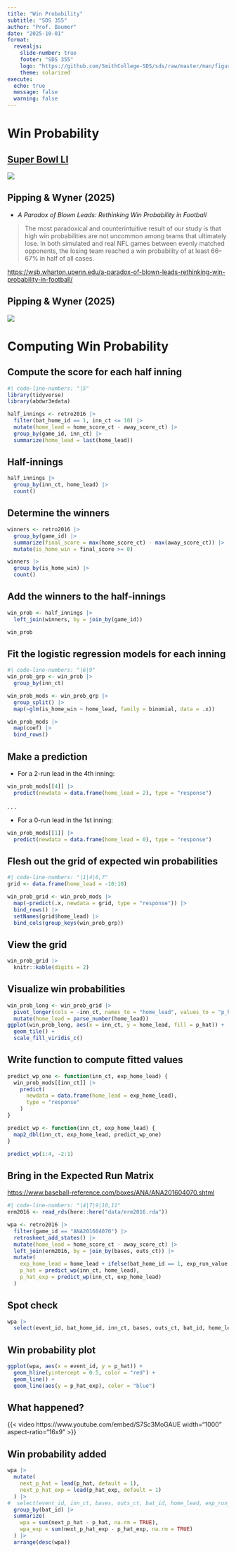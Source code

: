 ```yaml
---
title: "Win Probability"
subtitle: "SDS 355"
author: "Prof. Baumer" 
date: "2025-10-01"
format: 
  revealjs:
    slide-number: true
    footer: "SDS 355"
    logo: "https://github.com/SmithCollege-SDS/sds/raw/master/man/figures/logo.png"
    theme: solarized
execute: 
  echo: true
  message: false
  warning: false
---
```


# Win Probability

## [Super Bowl LI](https://en.wikipedia.org/wiki/Super_Bowl_LI)

![](https://statsbylopez.com/wp-content/uploads/2017/03/winprob.png)

## Pipping & Wyner (2025)

- *A Paradox of Blown Leads: Rethinking Win Probability in Football*

> The most paradoxical and counterintuitive result of our study is that high win probabilities are not uncommon among teams that ultimately lose. In both simulated and real NFL games between evenly matched opponents, the losing team reached a win probability of at least 66–67% in half of all cases. 


::: footer
<https://wsb.wharton.upenn.edu/a-paradox-of-blown-leads-rethinking-win-probability-in-football/>
:::

## Pipping & Wyner (2025)

![](https://wsb.wharton.upenn.edu/wp-content/uploads/2025/07/threshold-sim-900x750.png)


# Computing Win Probability

## Compute the score for each half inning

```r
#| code-line-numbers: "|5"
library(tidyverse)
library(abdwr3edata)

half_innings <- retro2016 |>
  filter(bat_home_id == 1, inn_ct <= 10) |>
  mutate(home_lead = home_score_ct - away_score_ct) |>
  group_by(game_id, inn_ct) |>
  summarize(home_lead = last(home_lead))
```

## Half-innings

```r
half_innings |>
  group_by(inn_ct, home_lead) |>
  count()
```

## Determine the winners

```r
winners <- retro2016 |>
  group_by(game_id) |>
  summarize(final_score = max(home_score_ct) - max(away_score_ct)) |>
  mutate(is_home_win = final_score >= 0)

winners |> 
  group_by(is_home_win) |> 
  count()
```

## Add the winners to the half-innings

```r
win_prob <- half_innings |>
  left_join(winners, by = join_by(game_id))

win_prob
```

## Fit the logistic regression models for each inning

```r
#| code-line-numbers: "|6|9"
win_prob_grp <- win_prob |>
  group_by(inn_ct)

win_prob_mods <- win_prob_grp |>
  group_split() |>
  map(~glm(is_home_win ~ home_lead, family = binomial, data = .x))

win_prob_mods |>
  map(coef) |>
  bind_rows()
```

## Make a prediction

- For a 2-run lead in the 4th inning:

```r
win_prob_mods[[4]] |>
  predict(newdata = data.frame(home_lead = 2), type = "response")
```

. . .

- For a 0-run lead in the 1st inning:

```r
win_prob_mods[[1]] |>
  predict(newdata = data.frame(home_lead = 0), type = "response")
```


## Flesh out the grid of expected win probabilities

```r
#| code-line-numbers: "|1|4|6,7"
grid <- data.frame(home_lead = -10:10)

win_prob_grid <- win_prob_mods |>
  map(~predict(.x, newdata = grid, type = "response")) |>
  bind_rows() |>
  setNames(grid$home_lead) |>
  bind_cols(group_keys(win_prob_grp))
```

## View the grid {.smaller}

```r
win_prob_grid |>
  knitr::kable(digits = 2)
```

## Visualize win probabilities

```r
win_prob_long <- win_prob_grid |>
  pivot_longer(cols = -inn_ct, names_to = "home_lead", values_to = "p_hat") |>
  mutate(home_lead = parse_number(home_lead))
ggplot(win_prob_long, aes(x = inn_ct, y = home_lead, fill = p_hat)) +
  geom_tile() +
  scale_fill_viridis_c()
```

## Write function to compute fitted values

```r
predict_wp_one <- function(inn_ct, exp_home_lead) {
  win_prob_mods[[inn_ct]] |>
    predict(
      newdata = data.frame(home_lead = exp_home_lead), 
      type = "response"
    )
}

predict_wp <- function(inn_ct, exp_home_lead) {
  map2_dbl(inn_ct, exp_home_lead, predict_wp_one)
}

predict_wp(1:4, -2:1)
```

## Bring in the Expected Run Matrix

::: footer
<https://www.baseball-reference.com/boxes/ANA/ANA201604070.shtml>
:::

```r
#| code-line-numbers: "|4|7|9|10,11"
erm2016 <- read_rds(here::here("data/erm2016.rda"))

wpa <- retro2016 |>
  filter(game_id == "ANA201604070") |>
  retrosheet_add_states() |>
  mutate(home_lead = home_score_ct - away_score_ct) |>
  left_join(erm2016, by = join_by(bases, outs_ct)) |>
  mutate(
    exp_home_lead = home_lead + ifelse(bat_home_id == 1, exp_run_value, -exp_run_value),
    p_hat = predict_wp(inn_ct, home_lead),
    p_hat_exp = predict_wp(inn_ct, exp_home_lead)
  )
```

## Spot check {.smaller}

```r
wpa |>
  select(event_id, bat_home_id, inn_ct, bases, outs_ct, bat_id, home_lead, exp_run_value, exp_home_lead, p_hat, p_hat_exp)
```

## Win probability plot

```r
ggplot(wpa, aes(x = event_id, y = p_hat)) +
  geom_hline(yintercept = 0.5, color = "red") +
  geom_line() +
  geom_line(aes(y = p_hat_exp), color = "blue")
```

## What happened? 

{{< video https://www.youtube.com/embed/S7Sc3MoGAUE width="1000" aspect-ratio="16x9" >}}

## Win probability added

```r
wpa |>
  mutate(
    next_p_hat = lead(p_hat, default = 1),
    next_p_hat_exp = lead(p_hat_exp, default = 1)
  ) |> 
#  select(event_id, inn_ct, bases, outs_ct, bat_id, home_lead, exp_run_value, exp_home_lead, p_hat, next_p_hat) |> view()
  group_by(bat_id) |>
  summarize(
    wpa = sum(next_p_hat - p_hat, na.rm = TRUE),
    wpa_exp = sum(next_p_hat_exp - p_hat_exp, na.rm = TRUE)
  ) |>
  arrange(desc(wpa))
```


